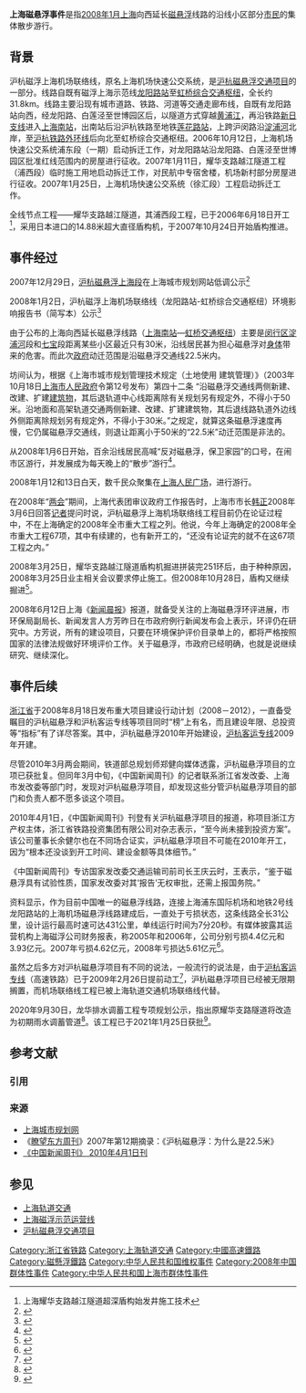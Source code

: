 {{Multiple issues|
{{refimprove|time=2017-09-19}}
{{Lead too short|time=2022-06-25T02:07:48+00:00}}
{{命名}}

}}
'''上海磁悬浮事件'''是指[[2008年1月|2008年1月]][[上海|上海]]向西延长[[磁悬浮|磁悬浮]]线路的沿线小区部分[[市民|市民]]的集体散步游行。

== 背景 ==
沪杭磁浮上海机场联络线，原名上海机场快速公交系统，是[[沪杭磁悬浮交通项目|沪杭磁悬浮交通项目]]的一部分。线路自既有磁浮上海示范线[[龙阳路站|龙阳路站]]至[[虹桥综合交通枢纽|虹桥综合交通枢纽]]，全长约31.8km。线路主要沿现有城市道路、铁路、河道等交通走廊布线，自既有龙阳路站向西，经龙阳路、白莲泾至世博园区后，以隧道方式穿越[[黄浦江|黄浦江]]，再沿铁路[[新日支线|新日支线]]进入[[上海南站|上海南站]]，出南站后沿沪杭铁路至地铁[[莲花路站|莲花路站]]，上跨沪闵路沿[[淀浦河|淀浦河]]北岸，至[[沪杭铁路外环线|沪杭铁路外环线]]后向北至虹桥综合交通枢纽。2006年10月12日，上海机场快速公交系统浦东段（一期）启动拆迁工作，对龙阳路站沿龙阳路、白莲泾至世博园区批准红线范围内的房屋进行征收。2007年1月11日，耀华支路越江隧道工程（浦西段）临时施工用地启动拆迁工作，对民航中专宿舍楼，机场新村部分房屋进行征收。2007年1月25日，上海机场快速公交系统（徐汇段）工程启动拆迁工作。

全线节点工程——耀华支路越江隧道，其浦西段工程，已于2006年6月18日开工<ref>上海耀华支路越江隧道超深盾构始发井施工技术</ref>，采用日本进口的14.88米超大直径盾构机，于2007年10月24日开始盾构推进。

== 事件经过 ==
2007年12月29日，[[沪杭磁悬浮上海段|沪杭磁悬浮上海段]]在上海城市规划网站低调公示<ref>{{Cite web |url=https://ghzyj.sh.gov.cn/ghgs/20191231/0032-173650.html |title=沪杭磁浮上海机场联络线（龙阳路站-虹桥综合交通枢纽）规划选线调整方案（草案）公示}}</ref>

2008年1月2日，沪杭磁浮上海机场联络线（龙阳路站-虹桥综合交通枢纽）环境影响报告书（简写本）公示<ref>{{Cite web |url=http://www.envir.gov.cn/info/2008/200801023.htm |title=沪杭磁浮上海机场联络线（龙阳路站-虹桥综合交通枢纽）环境影响报告书（简写本）公示 |access-date=2022-03-20 |archive-date=2013-04-03 |archive-url=https://web.archive.org/web/20130403114509/http://www.envir.gov.cn/info/2008/200801023.htm }}</ref>

由于公布的上海向西延长磁悬浮线路（[[上海南站|上海南站]]—[[虹桥交通枢纽|虹桥交通枢纽]]）主要是[[闵行区|闵行区]][[淀浦河|淀浦河]]段和[[七宝镇|七宝]]段距离某些小区最近只有30米，沿线居民甚为担心磁悬浮对[[身体|身体]]带来的危害。而此次[[政府|政府]]动迁范围是沿磁悬浮交通线22.5米内。

坊间认为，根据《上海市城市规划管理技术规定（土地使用 建筑管理）》（2003年10月18日[[上海市人民政府|上海市人民政府]]令第12号发布）第四十二条 “沿磁悬浮交通线两侧新建、改建、扩建[[建筑物|建筑物]]，其后退轨道中心线距离除有关规划另有规定外，不得小于50米。沿地面和高架轨道交通两侧新建、改建、扩建建筑物，其后退线路轨道外边线外侧距离除规划另有规定外，不得小于30米。”之规定，就算这条磁悬浮速度再慢，它仍属磁悬浮交通线，则退让距离小于50米的“22.5米”动迁范围是非法的。

从2008年1月6日开始，百余沿线居民高喊“反对磁悬浮，保卫家园”的口号，在闹市区游行，并发展成为每天晚上的“散步”游行<ref>{{Cite web |url=http://www.zaobao.com/special/china/cnpol/pages1/cnpol080115a.shtml |title=联合早报- "居民抗议扩建磁浮路线事件 上海政府设意见征询点搜集民意 |accessdate=2009-06-22 |archive-date=2012-08-18 |archive-url=https://web.archive.org/web/20120818221027/http://www.zaobao.com/special/china/cnpol/pages1/cnpol080115a.shtml |dead-url=no }}</ref>。

2008年1月12和13日白天，数千民众聚集在[[上海人民广场|上海人民广场]]，进行游行。

在2008年“[[两会|两会]]”期间，上海代表团审议政府工作报告时，上海市市长[[韩正|韩正]]2008年3月6日回答[[记者|记者]]提问时说，沪杭磁悬浮上海机场联络线工程目前仍在论证过程中，不在上海确定的2008年全市重大工程之列。他说，今年上海确定的2008年全市重大工程67项，其中有续建的，也有新开工的，“还没有论证完的就不在这67项工程之内。”

2008年3月25日，耀华支路越江隧道盾构机掘进拼装完251环后，由于种种原因，2008年3月25日业主相关会议要求停止施工。但2008年10月28日，盾构又继续掘进<ref>{{Cite web |url=https://www.tunnelling.cn/PLibrary/PLibraryArchivesDetail.aspx?Arch=150 |title=泥水盾构：上海耀华支路越江隧道工程技术}}</ref>。

2008年6月12日上海《[[新闻晨报|新闻晨报]]》报道，就备受关注的上海磁悬浮环评进展，市环保局副局长、新闻发言人方芳昨日在市政府例行新闻发布会上表示，环评仍在研究中。方芳说，所有的建设项目，只要在环境保护评价目录单上的，都将严格按照国家的法律法规做好环境评价工作。关于磁悬浮，市政府已经明确，也就是说继续研究、继续深化。　

== 事件后续 ==
[[浙江省|浙江省]]于2008年8月18日发布重大项目建设行动计划（2008－2012），一直备受瞩目的沪杭磁悬浮和沪杭客运专线等项目同时“榜”上有名，而且建设年限、总投资等“指标”有了详尽答案。其中，沪杭磁悬浮2010年开始建设，[[沪杭客运专线|沪杭客运专线]]2009年开建。 

尽管2010年3月两会期间，铁道部总规划师郑健向媒体透露，沪杭磁悬浮项目的立项已获批复。但同年3月中旬，《中国新闻周刊》的记者联系浙江省发改委、上海市发改委等部门时，发现对沪杭磁悬浮项目，却发现这些分管沪杭磁悬浮项目的部门和负责人都不愿多谈这个项目。

2010年4月1日，《中国新闻周刊》刊登有关沪杭磁悬浮项目的报道，称项目浙江方产权主体，浙江省铁路投资集团有限公司对杂志表示，“至今尚未接到投资方案”。该公司董事长余健尔也在不同场合证实，沪杭磁悬浮项目不可能在2010年开工，因为“根本还没谈到开工时间、建设金额等具体细节。”

《中国新闻周刊》专访国家发改委交通运输司前司长王庆云时，王表示，“鉴于磁悬浮具有试验性质，国家发改委对其‘报告’无权审批，还需上报国务院。”

资料显示，作为目前中国唯一的磁悬浮线路，连接上海浦东国际机场和地铁2号线龙阳路站的上海机场磁悬浮线路建成后，一直处于亏损状态，这条线路全长31公里，设计运行最高时速可达431公里，单线运行时间为7分20秒。有媒体披露其运营机构上海磁浮公司财务报表，称2005年和2006年，公司分别亏损4.4亿元和3.93亿元。2007年亏损4.62亿元，2008年亏损达5.61亿元<ref>{{Cite web |url=http://news.sina.com.cn/c/sd/2010-04-01/134119988361_2.shtml |title=沪杭磁悬浮项目获批4年屡被搁置 管理者拒评价 |accessdate=2013-10-09 |archive-date=2020-11-03 |archive-url=https://web.archive.org/web/20201103123739/http://news.sina.com.cn/c/sd/2010-04-01/134119988361_2.shtml |dead-url=no }}</ref>。

虽然之后多方对沪杭磁悬浮项目有不同的说法，一般流行的说法是，由于[[沪杭客运专线|沪杭客运专线]]（高速铁路）已于2009年2月26日提前动工<ref>{{Cite web |url=http://cpc.people.com.cn/GB/64093/117005/8882498.html |title=沪杭客运专线建设启动 俞正声出席 赵洪祝讲话 |accessdate=2009-05-18 |archive-date=2009-03-02 |archive-url=https://web.archive.org/web/20090302181653/http://cpc.people.com.cn/GB/64093/117005/8882498.html |dead-url=no }}</ref>，沪杭磁悬浮项目已经被无限期搁置，而机场联络线工程已被上海轨道交通机场联络线代替。

2020年9月30日，龙华排水调蓄工程专项规划公示，指出原耀华支路隧道将改造为初期雨水调蓄管道<ref>{{Cite web |url=https://swj.sh.gov.cn/gsgg/20200930/d5fee315a34b40daa7da09f838746580.html |title=《龙华排水调蓄工程专项规划》规划公示}}</ref>。该工程已于2021年1月25日获批<ref>{{Cite web |url=https://swj.sh.gov.cn/swyw/20210204/942f0b6178d04dbf9cf358b8e3b7e8df.html |title=上海市水务局关于《龙华排水调蓄工程规划》行业意见的通知}}</ref>。

== 参考文献 ==
=== 引用 ===
{{Reflist|2}}

=== 来源 ===
* [https://web.archive.org/web/20080110014201/http://www.shghj.gov.cn/ 上海城市规划网]
* 《[[瞭望东方周刊|瞭望东方周刊]]》2007年第12期摘录：《沪杭磁悬浮：为什么是22.5米》
* [http://news.sina.com.cn/c/sd/2010-04-01/134119988361.shtml 《中国新闻周刊》 2010年4月1日刊]{{Wayback|url=http://news.sina.com.cn/c/sd/2010-04-01/134119988361.shtml |date=20201103104225 }}

== 参见 ==
*[[上海轨道交通|上海轨道交通]]
*[[上海磁浮示范运营线|上海磁浮示范运营线]]
*[[沪杭磁悬浮交通项目|沪杭磁悬浮交通项目]]

[[Category:浙江省铁路|Category:浙江省铁路]]
[[Category:上海轨道交通|Category:上海轨道交通]]
[[Category:中國高速鐵路|Category:中國高速鐵路]]
[[Category:磁懸浮鐵路|Category:磁懸浮鐵路]]
[[Category:中华人民共和国维权事件|Category:中华人民共和国维权事件]]
[[Category:2008年中国群体性事件|Category:2008年中国群体性事件]]
[[Category:中华人民共和国上海市群体性事件|Category:中华人民共和国上海市群体性事件]]